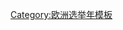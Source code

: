 {{Navbox
|name    = 瑞士選舉
|title   = {{flagicon|Switzerland}} [[瑞士]][[瑞士選舉|選舉]]及[[瑞士聯邦公民投票列表|公投]]
|listclass = hlist

|group1 = [[瑞士聯邦議會|議會選舉]]
|list1  = 
*[[1848年瑞士聯邦選舉|1848]]
*[[1851年瑞士聯邦選舉|1851]]
*[[1854年瑞士聯邦選舉|1854]]
*[[1857年瑞士聯邦選舉|1857]]
*[[1860年瑞士聯邦選舉|1860]]
*[[1863年瑞士聯邦選舉|1863]]
*[[1866年瑞士聯邦選舉|1866]]
*[[1869年瑞士聯邦選舉|1869]]
*[[1872年瑞士聯邦選舉|1872]]
*[[1875年瑞士聯邦選舉|1875]]
*[[1878年瑞士聯邦選舉|1878]]
*[[1881年瑞士聯邦選舉|1881]]
*[[1884年瑞士聯邦選舉|1884]]
*[[1887年瑞士聯邦選舉|1887]]
*[[1890年瑞士聯邦選舉|1890]]
*[[1893年瑞士聯邦選舉|1893]]
*[[1896年瑞士聯邦選舉|1896]]
*[[1899年瑞士聯邦選舉|1899]]
*[[1902年瑞士聯邦選舉|1902]]
*[[1905年瑞士聯邦選舉|1905]]
*[[1908年瑞士聯邦選舉|1908]]
*[[1911年瑞士聯邦選舉|1911]]
*[[1914年瑞士聯邦選舉|1914]]
*[[1917年瑞士聯邦選舉|1917]]
*[[1919年瑞士聯邦選舉|1919]]
*[[1922年瑞士聯邦選舉|1922]]
*[[1925年瑞士聯邦選舉|1925]]
*[[1928年瑞士聯邦選舉|1928]]
*[[1931年瑞士聯邦選舉|1931]]
*[[1935年瑞士聯邦選舉|1935]]
*[[1939年瑞士聯邦選舉|1939]]
*[[1943年瑞士聯邦選舉|1943]]
*[[1947年瑞士聯邦選舉|1947]]
*[[1951年瑞士聯邦選舉|1951]]
*[[1955年瑞士聯邦選舉|1955]]
*[[1959年瑞士聯邦選舉|1959]]
*[[1963年瑞士聯邦選舉|1963]]
*[[1967年瑞士聯邦選舉|1967]]
*[[1971年瑞士聯邦選舉|1971]]
*[[1975年瑞士聯邦選舉|1975]]
*[[1979年瑞士聯邦選舉|1979]]
*[[1983年瑞士聯邦選舉|1983]]
*[[1987年瑞士聯邦選舉|1987]]
*[[1991年瑞士聯邦選舉|1991]]
*[[1995年瑞士聯邦選舉|1995]]
*[[1999年瑞士聯邦選舉|1999]]
*[[2003年瑞士聯邦選舉|2003]]
*[[2007年瑞士聯邦選舉|2007]]
*[[2011年瑞士聯邦選舉|2011]]
*[[2015年瑞士聯邦選舉|2015]]
*[[2019年瑞士聯邦選舉|2019]]

|group2 = [[瑞士聯邦公民投票列表|公民投票]]
|list2  =
*1798
*1802
*1848
*1866
*1872
*1874
*1875
*1876
*1877
*1879
*1880
*1882
*1884
*1885
*1887
*1889
*1890
*1891
*1893
*1894
*1895
*1896
*1897
*1898
*1900
*1902
*1903
*1905
*1906
*1907
*1908
*1910
*1912
*1913
*1914
*1915
*1917
*1918
*1919
*1920
*1921
*1922
*1923
*1924
*1925
*1926
*1927
*1928
*1929
*1930
*1931
*1933
*1934
*1935
*1937
*1938
*1939
*1940
*1941
*1942
*1944
*1945
*1946
*1947
*1948
*1949
*1950
*1951
*1952
*1953
*1954
*1955
*1956
*1957
*1958
*1959
*1960
*1961
*1962
*1963
*1964
*1965
*1966
*1967
*1968
*1969
*1970
*1971
*1972
*1973
*1974
*1975
*1976
*1977
*1978
*1979
*1980
*1981
*1982
*1983
*1984
*1985
*1986
*1987
*1988
*1989
*1990
*1991
*1992
*1993
*1994 
*1995
*1996
*1997
*1998
*1999
*2000
*2001
*2002
*2003
*2004
*[[2005年瑞士公投|2005]]
*2006
*2007
*2008
*2009
*2010
*2011
*2012
*2013
*[[2014年瑞士公投|2014]]
*2015
*2016
*[[2017年瑞士公投|2017]]
*2018
*2019
*''2020''
}}<noinclude>
{{collapsible option}}
[[Category:欧洲选举年模板]]
</noinclude>